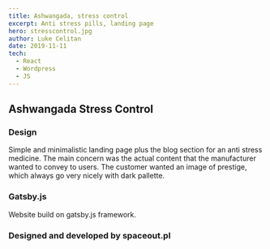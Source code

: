 ---
title: Ashwangada, stress control 
excerpt: Anti stress pills, landing page
hero: stresscontrol.jpg
author: Luke Celitan
date: 2019-11-11
tech:
  - React
  - Wordpress
  - JS
---

## Ashwangada Stress Control
### Design

Simple and minimalistic landing page plus the blog section for an anti stress medicine. The main concern was the actual content that the manufacturer wanted to convey to users.
The customer wanted an image of prestige, which always go very nicely with dark pallette.

### Gatsby.js

Website build on gatsby.js framework.


### Designed and developed by spaceout.pl